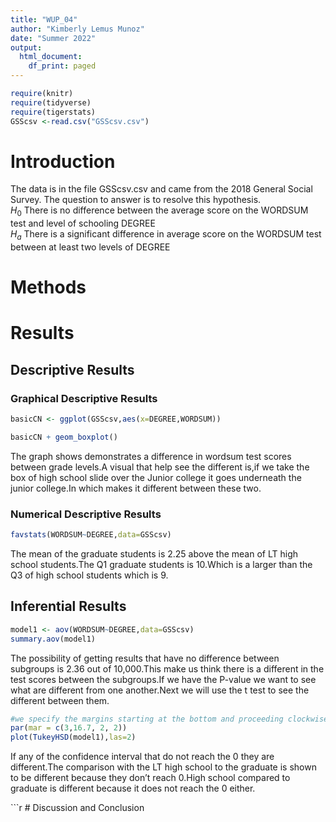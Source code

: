 ```yaml
---
title: "WUP_04"
author: "Kimberly Lemus Munoz"
date: "Summer 2022"
output:
  html_document:
    df_print: paged
---
```


```r
require(knitr)
require(tidyverse)
require(tigerstats)
GSScsv <-read.csv("GSScsv.csv")
```


# Introduction

<!--In this section you explain what you are trying to show.  Where did the data come from?  What is the research or other question you are trying to answer?!-->

The data is in the file GSScsv.csv and came from the 2018 General Social Survey.  The question to answer is to resolve this hypothesis.  
$H_0$ There is no difference between the average score on the WORDSUM test and level of schooling DEGREE  
$H_a$ There is a significant difference in average score on the WORDSUM test between at least two levels of DEGREE  

# Methods

<!--Decide on your methods:  use "variable analysis" or other appropriate descriptors.  Make sure to choose at least one graphical method and at least one numerical method.!-->

# Results

<!--Divide this section into two sub-sections:  One for your descriptive  results and one for your inferential results.!-->

## Descriptive Results

### Graphical Descriptive Results

<!--Graphical results here.  Make sure to show your code.  Provide appropriate labels for axes, giving units if possible, and provide a good title for the graph, too.  Use the graphical results to describe the patterns if any that exist in the data as focused toward the research question!-->

```r
basicCN <- ggplot(GSScsv,aes(x=DEGREE,WORDSUM))

basicCN + geom_boxplot()
```


The graph shows demonstrates a difference in wordsum test scores between grade levels.A visual that help see the different is,if we take the box of high school slide over the Junior college it goes underneath the junior college.In which makes it different between these two.

### Numerical Descriptive Results

<!--Numerical results go here. Use the numerical results to describe the patterns if any that exist in the data as focused toward the research question!-->

```r
favstats(WORDSUM~DEGREE,data=GSScsv)
```


The mean of the graduate students is 2.25 above the mean of LT high school students.The Q1 graduate students is 10.Which is a larger than the Q3 of high school students which is 9.


## Inferential Results

<!--State hypothesis clearly.  Make sure your discussion of the inferential test covers all the aspects that the test output produces, such as test statistic, p-value etc.  Make a decision about the null hypothesis, explain the assumptions on which the selected test/procedure was based, and why the chosen procedure satisfys the assumptions and is appropriate to answer the research question!-->
```r
model1 <- aov(WORDSUM~DEGREE,data=GSScsv)
summary.aov(model1)
```

The possibility of getting results that  have no difference between subgroups is 2.36 out of 10,000.This make us think  there is a different in the test scores between the subgroups.If we have the P-value we want to see what are different from one another.Next we will use the t test to see the different between them.


```r
#we specify the margins starting at the bottom and proceeding clockwise - thus 8.7 is the left side margin to hold the names of the factors
par(mar = c(3,16.7, 2, 2))
plot(TukeyHSD(model1),las=2)
```

If any of the confidence interval that do not reach the 0 they are different.The comparison with the LT high school to the graduate is shown to be different because they don't reach 0.High school compared to graduate is different because it does not reach the 0 either.



```r
# Discussion and Conclusion

<!--Discussion and conclusion here.  If you found a relationship be sure to consider whether the relationship occurs because one of the variavbles causes the other, or whether they perhasps are related for some other reason.  Watch the chapter 6 videos from the GeorgeTown videos collection.!-->